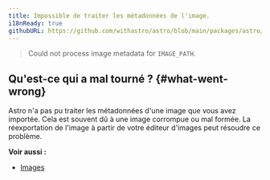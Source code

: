 ```yaml
---
title: Impossible de traiter les métadonnées de l'image.
i18nReady: true
githubURL: https://github.com/withastro/astro/blob/main/packages/astro/src/core/errors/errors-data.ts
---
```


> Could not process image metadata for `IMAGE_PATH`.

## Qu'est-ce qui a mal tourné ? \{#what-went-wrong\}
Astro n'a pas pu traiter les métadonnées d'une image que vous avez importée. Cela est souvent dû à une image corrompue ou mal formée. La réexportation de l'image à partir de votre éditeur d'images peut résoudre ce problème.

**Voir aussi :**
-  [Images](/fr/guides/images/)


